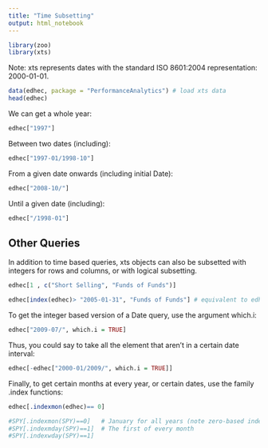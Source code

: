```yaml
---
title: "Time Subsetting"
output: html_notebook
---
```


```r
library(zoo)
library(xts)
```

Note: xts represents dates with the standard ISO 8601:2004 representation: 2000-01-01.

```r
data(edhec, package = "PerformanceAnalytics") # load xts data
head(edhec)
```

We can get a whole year: 

```r
edhec["1997"]
```

Between two dates (including):

```r
edhec["1997-01/1998-10"]
```

From a given date onwards (including initial Date):

```r
edhec["2008-10/"]
```

Until a given date (including):

```r
edhec["/1998-01"]
```

## Other Queries

In addition to time based queries, xts objects can also be subsetted with integers for rows and columns, or with logical subsetting. 

```r
edhec[1 , c("Short Selling", "Funds of Funds")]
```

```r
edhec[index(edhec)> "2005-01-31", "Funds of Funds"] # equivalent to edhec["2005-02/", c("Funds of Funds")]
```

To get the integer based version of a Date query, use the argument which.i:

```r
edhec["2009-07/", which.i = TRUE]
```

Thus, you could say to take all the element that aren't in a certain date interval:

```r
edhec[-edhec["2000-01/2009/", which.i = TRUE]]
```

Finally, to get certain months at every year, or certain dates, use the family .index functions:

```r
edhec[.indexmon(edhec)== 0]

#SPY[.indexmon(SPY)==0]   # January for all years (note zero-based indexing!)
#SPY[.indexmday(SPY)==1]  # The first of every month
#SPY[.indexwday(SPY)==1]
```

